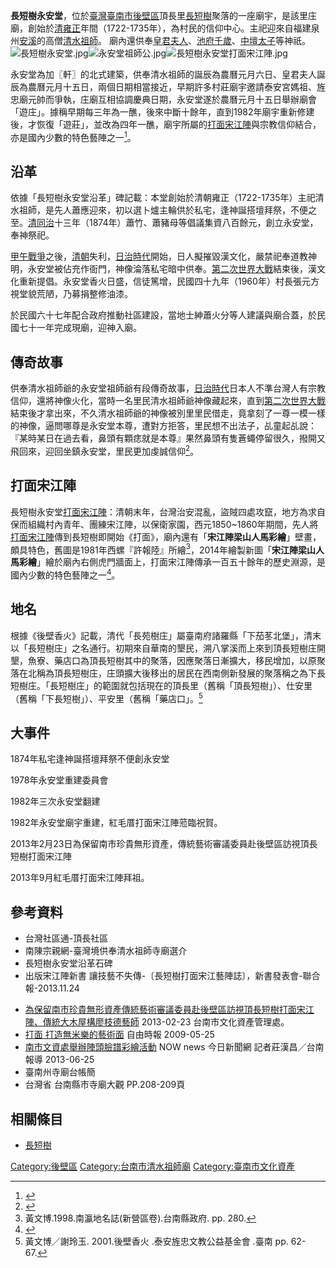 {{coord|23.3662429|N|120.3289969|E|format=dms|display=title|scale:10000}}
'''長短樹永安堂'''，位於[[臺灣|臺灣]][[臺南市|臺南市]][[後壁區|後壁區]]頂長里[[長短樹|長短樹]]聚落的一座廟宇，是該里庄廟，創始於[[台灣清治時期|清]][[雍正|雍正]]年間（1722-1735年），為村民的信仰中心。主祀迎來自福建泉州[[安溪|安溪]]的高僧[[清水祖師|清水祖師]]。 廟內還供奉[[皇君夫人|皇君夫人]]、[[池府千歲|池府千歲]]、[[中壇太子|中壇太子]]等神祇。[[File:長短樹永安堂.jpg|thumb]][[File:永安堂祖師公.jpg|thumb]][[File:長短樹永安堂打面宋江陣.jpg|thumb]]

永安堂為加〖軒〗的北式建築，供奉清水祖師的誕辰為農曆元月六日、皇君夫人誕辰為農曆元月十五日，兩個日期相當接近，早期許多村莊廟宇邀請泰安宮媽祖、旌忠廟元帥而爭執，庄廟互相協調慶典日期，永安堂遂於農曆元月十五日舉辦廟會「遊庄」。據稱早期每三年為一醮，後來中斷十餘年，直到1982年廟宇重新修建後，才恢復「遊莊」，並改為四年一醮，廟宇所屬的[[打面|打面]][[宋江陣|宋江陣]]與宗教信仰結合，亦是國內少數的特色藝陣之一<ref>{{cite news|author=王涵平|title=〈南部〉永安堂打面宋江陣 氣勢懾人|url=http://news.ltn.com.tw/news/local/paper/278940|accessdate=2015-01-19|newspaper=自由時報|date=2009-02-10}}</ref>。

== 沿革 ==
依據「長短樹永安堂沿革」碑記載：本堂創始於清朝雍正（1722-1735年）主祀清水祖師，是先人蕭應迎來，初以選卜爐主輪供於私宅，逢神誕搭壇拜祭，不便之至。[[台灣清治時期|清]][[同治|同治]]十三年（1874年）蕭竹、蕭豬母等倡議集資八百餘元，創立永安堂，奉神祭祀。

[[甲午戰爭|甲午戰爭]]之後，[[清朝|清朝]]失利，[[台灣日治時期|日治時代]]開始，日人擬摧毀漢文化，嚴禁祀奉道教神明，永安堂被佔充作衙門，神像淪落私宅暗中供奉。[[第二次世界大戰|第二次世界大戰]]結束後，漢文化重新提倡。永安堂香火日盛，信徒篤增，民國四十九年（1960年）村長張元方視堂貌荒陋，乃募捐整修油漆。

於民國六十七年配合政府推動社區建設，當地士紳蕭火分等人建議與廟合蓋，於民國七十一年完成現廟，迎神入廟。

== 傳奇故事 ==
供奉清水祖師爺的永安堂祖師爺有段傳奇故事，[[台灣日治時期|日治時代]]日本人不準台灣人有宗教信仰，還將神像火化，當時一名里民清水祖師爺神像藏起來，直到[[第二次世界大戰|第二次世界大戰]]結束後才拿出來，不久清水祖師爺的神像被別里里民借走，竟拿刻了一尊一模一樣的神像，逼問哪尊是永安堂本尊，遭對方拒答，里民想不出法子，乩童起乩說：『某時某日在過去看，鼻頭有顆痣就是本尊』果然鼻頭有隻蒼蠅停留很久，撥開又飛回來，迎回坐鎮永安堂，里民更加虔誠信仰<ref>{{cite news  |title = 永安堂靈驗兄弟樹成地標 |publisher = 聯合報  |date =2008-12-23}}</ref>。

== 打面宋江陣 ==
長短樹永安堂[[打面|打面]][[宋江陣|宋江陣]]：清朝末年，台灣治安混亂，盜賊四處攻竄，地方為求自保而組織村內青年、團練宋江陣，以保衛家園，西元1850~1860年期間，先人將[[打面|打面]][[宋江陣|宋江陣]]傳到長短樹即開始《打面》，廟內還有「'''宋江陣梁山人馬彩繪'''」壁畫，頗具特色，舊圖是1981年西螺『許報陸』所繪<ref>黃文博.1998.南瀛地名誌(新營區卷).台南縣政府. pp. 280.</ref>，2014年繪製新圖「'''宋江陣梁山人馬彩繪'''」繪於廟內右側虎門牆面上，打面宋江陣傳承一百五十餘年的歷史淵源，是國內少數的特色藝陣之一<ref>{{cite news|author=王涵平|title=〈南部〉打面宋江陣 頂長開館|url=http://news.ltn.com.tw/news/local/paper/396342|accessdate=2015-01-19|newspaper=自由時報|date=2010-05-17}}</ref>。

== 地名 ==
根據《後壁香火》記載，清代「長苑樹庄」屬臺南府諸羅縣「下茄苳北堡」，清末以「長短樹庄」之名通行。初期來自華南的墾民，溯八掌溪而上來到頂長短樹庄開墾，魚寮、藥店口為頂長短樹其中的聚落，因應聚落日漸擴大，移民增加，以原聚落在北稱為頂長短樹庄，庄頭擴大後移出的居民在西南側新發展的聚落稱之為下長短樹庄。「長短樹庄」的範圍就包括現在的頂長里（舊稱「頂長短樹」）、仕安里（舊稱「下長短樹」）、平安里（舊稱「藥店口」。<ref>黃文博／謝玲玉. 2001.後壁香火 .泰安旌忠文教公益基金會 .臺南 pp. 62-67.</ref>

== 大事件 ==
1874年私宅逢神誕搭壇拜祭不便創永安堂

1978年永安堂重建委員會

1982年三次永安堂翻建

1982年永安堂廟宇重建，紅毛厝打面宋江陣蒞臨祝賀。

2013年2月23日為保留南市珍貴無形資產，傳統藝術審議委員赴後壁區訪視頂長短樹打面宋江陣

2013年9月紅毛厝打面宋江陣拜祖。

== 參考資料 ==
{{reflist}}
* 台灣社區通-頂長社區
* 南陳宗親網-臺灣境供奉清水祖師寺廟選介
* 長短樹永安堂沿革石碑
* 出版宋江陣新書 讓技藝不失傳-〔長短樹打面宋江藝陣誌〕，新書發表會-聯合報-2013.11.24 

* [http://tmach-culture.tainan.gov.tw/?src=P/2013/02/23.htm  為保留南市珍貴無形資產傳統藝術審議委員赴後壁區訪視頂長短樹打面宋江陣、傳統大木屋構廖枝德藝師 ] 2013-02-23 台南市文化資產管理處。 
* [https://web.archive.org/web/20130927095945/http://www.libertytimes.com.tw/2009/new/may/25/today-south5.htm   打面 打造無米樂的藝術面] 自由時報 2009-05-25
* [https://web.archive.org/web/20161118035616/http://m.nownews.com/news/233636  南市文資處舉辦陣頭臉譜彩繪活動 ] NOW news 今日新聞網 記者莊漢昌／台南報導  2013-06-25
* 臺南州寺廟台帳簡
* 台灣省 台南縣市寺廟大觀 PP.208-209頁

==相關條目==
* [[長短樹|長短樹]]

[[Category:後壁區|Category:後壁區]]

[[Category:台南市清水祖師廟|Category:台南市清水祖師廟]]
[[Category:臺南市文化資產|Category:臺南市文化資產]]